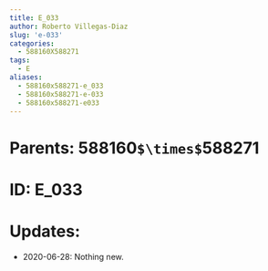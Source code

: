 ```yaml
---
title: E_033
author: Roberto Villegas-Diaz
slug: 'e-033'
categories:
  - 588160X588271
tags:
  - E
aliases:
  - 588160x588271-e_033
  - 588160x588271-e-033
  - 588160x588271-e033
---
```


# **Parents**: 588160`$\times$`588271
# **ID**: E_033
# **Updates**: 
 - 2020-06-28: Nothing new.
